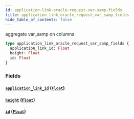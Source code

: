 ```yaml
---
id: application-link-oracle-request-var-samp-fields
title: application_link_oracle_request_var_samp_fields
hide_table_of_contents: false
---
```


aggregate var_samp on columns

```graphql
type application_link_oracle_request_var_samp_fields {
  application_link_id: Float
  height: Float
  id: Float
}
```

### Fields

#### [`application_link_id`](#) ([`Float`](/07-graphql/scalars/float))

#### [`height`](#) ([`Float`](/07-graphql/scalars/float))

#### [`id`](#) ([`Float`](/07-graphql/scalars/float))
